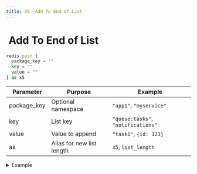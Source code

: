 ```yaml
---
title: XS -Add To End of List
---
```


# <img src="../assets/docuBadge (11).png" alt="" data-size="line"> Add To End of List <a href="#xs-add-to-end-of-list" id="xs-add-to-end-of-list"></a>

```javascript
redis.push {
  package_key = ""
  key = ""
  value = ""
} as x5
```

| Parameter    | Purpose                   | Example                            |
| ------------ | ------------------------- | ---------------------------------- |
| package\_key | Optional namespace        | `"app1"`, `"myservice"`            |
| key          | List key                  | `"queue:tasks"`, `"notifications"` |
| value        | Value to append           | `"task1"`, `{id: 123}`             |
| as           | Alias for new list length | `x5`, `list_length`                |

<details>

<summary>Example</summary>

```javascript
redis.push {
  package_key = "notifications"
  key = "user:"|add:$user.id
  value = $new_message
} as queue_length
```

* Adds value to end of list
* Creates list if it doesn't exist
* Returns new length of list
* Supports any data type for value

</details>

